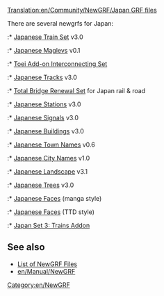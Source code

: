 [[Translation:en/Community/NewGRF/Japan GRF files]]


{{en/Expand|grfs set in Japan}}
{{en/Community/NewGRF/NewGRF Country|
Flag=en/Community/NewGRF/800px-Flag of Japan.png|
name=Japan|
website=www.as-st.com/ttd/japan/index.html|
setname=Japan Railways Trainset}}
There are several newgrfs for Japan:
:* [http://binaries.openttd.org/bananas/newgrf/Japanese_Train_Set-3.0.tar.gz Japanese Train Set] v3.0 
:* [http://binaries.openttd.org/bananas/newgrf/Japanese_Maglevs-0.1.tar.gz Japanese Maglevs] v0.1 
:* [http://www.tt-forums.net/viewtopic.php?t=58760 Toei Add-on Interconnecting Set]
:* [http://binaries.openttd.org/bananas/newgrf/Japanese_Tracks-3.0.tar.gz Japanese Tracks] v3.0
:* [http://binaries.openttd.org/bananas/newgrf/Total_Bridge_Renewal_Japan-0.2.tar.gz Total Bridge Renewal Set] for Japan rail & road
:* [http://binaries.openttd.org/bananas/newgrf/Japanese_Stations-3.0.tar.gz Japanese Stations] v3.0 
:* [http://binaries.openttd.org/bananas/newgrf/Japanese_Signals-3.0.tar.gz Japanese Signals] v3.0 
:* [http://binaries.openttd.org/bananas/newgrf/Japanese_Buildings-3.0.tar.gz Japanese Buildings] v3.0 
:* [http://binaries.openttd.org/bananas/newgrf/Japanese_Town_Names-0.6.tar.gz Japanese Town Names] v0.6 
:* [http://binaries.openttd.org/bananas/newgrf/Japanese_City_Names-1.tar.gz Japanese City Names] v1.0
:* [http://binaries.openttd.org/bananas/newgrf/JapanSet_Landscape-3.1.tar.gz Japanese Landscape] v3.1 
:* [http://binaries.openttd.org/bananas/newgrf/Japanese_Trees-3.0.tar.gz Japanese Trees] v3.0 
:* [http://as-st.com/ttd/japan/files/jpfacesw.zip Japanese Faces] (manga style)
:* [http://george.zernebok.net/download/YellFace.rar Japanese Faces] (TTD style)
:* [http://www.tt-forums.net/viewtopic.php?p=1128274#p1128274 Japan Set 3: Trains Addon]


== See also ==
* [[en/Community/NewGRF/Main Page|List of NewGRF Files]]
* [[en/Manual/NewGRF]]

[[Category:en/NewGRF]]